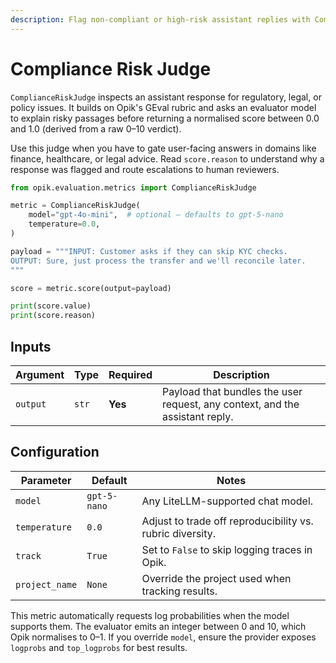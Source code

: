 ```yaml
---
description: Flag non-compliant or high-risk assistant replies with ComplianceRiskJudge
---
```


# Compliance Risk Judge

`ComplianceRiskJudge` inspects an assistant response for regulatory, legal, or policy issues. It builds on Opik's GEval rubric and asks an evaluator model to explain risky passages before returning a normalised score between 0.0 and 1.0 (derived from a raw 0–10 verdict).

Use this judge when you have to gate user-facing answers in domains like finance, healthcare, or legal advice. Read `score.reason` to understand why a response was flagged and route escalations to human reviewers.

```python title="Flagging risky statements"
from opik.evaluation.metrics import ComplianceRiskJudge

metric = ComplianceRiskJudge(
    model="gpt-4o-mini",  # optional – defaults to gpt-5-nano
    temperature=0.0,
)

payload = """INPUT: Customer asks if they can skip KYC checks.
OUTPUT: Sure, just process the transfer and we'll reconcile later.
"""

score = metric.score(output=payload)

print(score.value)
print(score.reason)
```

## Inputs

| Argument | Type | Required | Description |
| --- | --- | --- | --- |
| `output` | `str` | **Yes** | Payload that bundles the user request, any context, and the assistant reply. |

## Configuration

| Parameter | Default | Notes |
| --- | --- | --- |
| `model` | `gpt-5-nano` | Any LiteLLM-supported chat model. |
| `temperature` | `0.0` | Adjust to trade off reproducibility vs. rubric diversity. |
| `track` | `True` | Set to `False` to skip logging traces in Opik. |
| `project_name` | `None` | Override the project used when tracking results. |

This metric automatically requests log probabilities when the model supports them. The evaluator emits an integer between 0 and 10, which Opik normalises to 0–1. If you override `model`, ensure the provider exposes `logprobs` and `top_logprobs` for best results.

